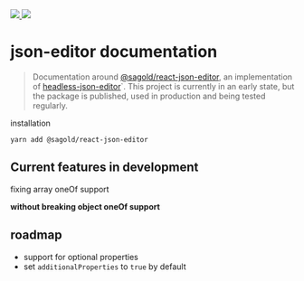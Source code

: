 
<Meta title="Introduction" />

<a href="https://GitHub.com/sagold/json-editor/">
  <img src="https://badgen.net/badge/icon/github?icon=github&label" />
</a>

<img src={logo} />

<h1 style={{ textAlign: 'center' }}>json-editor documentation</h1>

> Documentation around [@sagold/react-json-editor](https://github.com/sagold/json-editor/tree/main/packages/react-json-editor), an implementation of [headless-json-editor](https://github.com/sagold/json-editor/tree/main/packages/headless-json-editor)`. This project is currently in an early state, but the package is published, used in production and being tested regularly.

installation

`yarn add @sagold/react-json-editor`

## Current features in development

fixing array oneOf support

<Canvas>
  <JsonForm
    widgets={widgets}
    addOptionalProps={false}
    data={[{ type: 'header' }]}
    schema={{
      title: 'Title of array',
      description:
        'Array with items.oneOf selection. OneOf selection in arrays works a litle differently as they are often added and removed on level of the array. Here, we want a selection of the type when adding content, not a oneOf-toggle per item.',
      type: 'array',
      minItems: 2,
      items: {
        oneOfProperty: 'type',
        oneOf: [
          {
            id: 'header',
            title: 'Title of header',
            type: 'object',
            required: ['type', 'text'],
            properties: {
              type: {
                type: 'string',
                const: 'header',
                options: {
                  hidden: true
                }
              },
              text: {
                title: 'Header text',
                type: 'string'
              }
            }
          },
          {
            id: 'paragraph',
            title: 'Title of paragraph',
            type: 'object',
            required: ['type', 'text'],
            properties: {
              type: {
                type: 'string',
                const: 'paragraph',
                options: {
                  hidden: true
                }
              },
              text: {
                title: 'Paragraph text',
                type: 'string'
              }
            }
          }
        ]
      },
      additionalItems: {
        title: 'Width in px',
        type: 'number',
        default: 400
      }
    }}
  />
</Canvas>

**without breaking object oneOf support**

<Canvas>
  <JsonForm
    widgets={widgets}
    addOptionalProps={false}
    schema={{
      type: 'object',
      oneOfProperty: 'type',
      description: 'description only for object typeSelection',
      oneOf: [
        {
          type: 'object',
          title: 'first option',
          required: ['type', 'title'],
          properties: {
            type: { type: 'string', const: 'first' },
            title: { type: 'string', title: 'header 1' }
          }
        },
        {
          type: 'object',
          title: 'second option',
          required: ['type', 'title'],
          properties: {
            type: { type: 'string', const: 'second' },
            title: { type: 'string', title: 'header 2' }
          }
        }
      ]
    }}
  />
</Canvas>

## roadmap

- support for optional properties
- set `additionalProperties` to `true` by default
